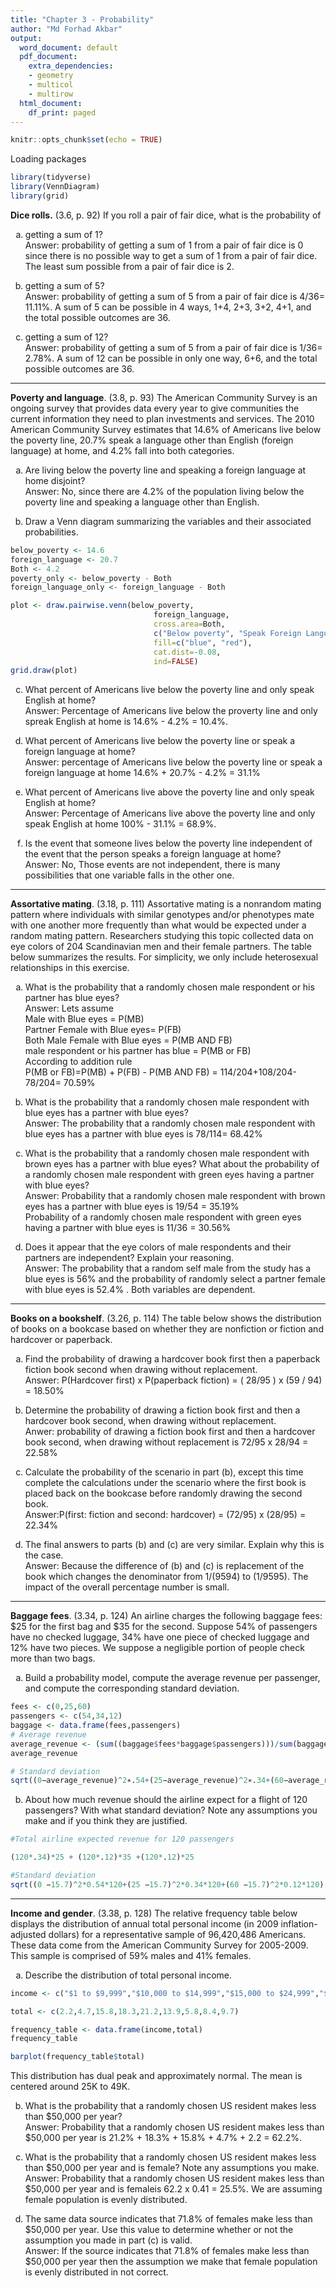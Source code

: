 ---
title: "Chapter 3 - Probability"
author: "Md Forhad Akbar"
output:
  word_document: default
  pdf_document:
    extra_dependencies:
    - geometry
    - multicol
    - multirow
  html_document:
    df_print: paged
---

```{r setup, include=FALSE}
knitr::opts_chunk$set(echo = TRUE)
```

Loading packages
```{r message = FALSE, warning = FALSE, echo = TRUE}
library(tidyverse)
library(VennDiagram)
library(grid)
```

**Dice rolls.** (3.6, p. 92) If you roll a pair of fair dice, what is the probability of

(a) getting a sum of 1?  
Answer: probability of getting a sum of 1 from a pair of fair dice is 0 since there is no possible way to get a sum of 1 from a pair of fair dice. The least sum possible from a pair of fair dice is 2.

(b) getting a sum of 5?  
Answer: probability of getting a sum of 5 from a pair of fair dice is 4/36= 11.11%. A sum of 5 can be possible in 4 ways, 1+4, 2+3, 3+2, 4+1, and the total possible outcomes are 36.

(c) getting a sum of 12?  
Answer: probability of getting a sum of 5 from a pair of fair dice is 1/36= 2.78%. A sum of 12 can be possible in only one way, 6+6, and the total possible outcomes are 36.

--------------------------------------------------------------------------------

\clearpage

**Poverty and language**. (3.8, p. 93) The American Community Survey is an ongoing survey that provides data every year to give communities the current information they need to plan investments and services. The 2010 American Community Survey estimates that 14.6% of Americans live below the poverty line, 20.7% speak a language other than English (foreign language) at home, and 4.2% fall into both categories.

(a) Are living below the poverty line and speaking a foreign language at home disjoint?  
Answer: No, since there are 4.2% of the population living below the poverty line and speaking a language other than English.

(b) Draw a Venn diagram summarizing the variables and their associated probabilities.

```{r Venn-diagram}
below_poverty <- 14.6
foreign_language <- 20.7
Both <- 4.2
poverty_only <- below_poverty - Both
foreign_language_only <- foreign_language - Both

plot <- draw.pairwise.venn(below_poverty, 
                                foreign_language,
                                cross.area=Both, 
                                c("Below poverty", "Speak Foreign Language"), 
                                fill=c("blue", "red"),
                                cat.dist=-0.08,
                                ind=FALSE)
grid.draw(plot)
```

(c) What percent of Americans live below the poverty line and only speak English at home?  
Answer: Percentage of Americans live below the proverty line and only spreak English at home is 14.6% - 4.2% = 10.4%.

(d) What percent of Americans live below the poverty line or speak a foreign language at home?  
Answer: percentage of Americans live below the poverty line or speak a foreign language at home 14.6% + 20.7% - 4.2% = 31.1%

(e) What percent of Americans live above the poverty line and only speak English at home?  
Answer: Percentage of Americans live above the poverty line and only speak English at home 100% - 31.1% = 68.9%.

(f) Is the event that someone lives below the poverty line independent of the event that the person speaks a foreign language at home?  
Answer: No, Those events are not independent, there is many possibilities that one variable falls in the other one.


--------------------------------------------------------------------------------

\clearpage

**Assortative mating**. (3.18, p. 111) Assortative mating is a nonrandom mating pattern where individuals with similar genotypes and/or phenotypes mate with one another more frequently than what would be expected under a random mating pattern. Researchers studying this topic collected data on eye colors of 204 Scandinavian men and their female partners. The table below summarizes the results. For simplicity, we only include heterosexual relationships in this exercise.

\begin{center}
\begin{tabular}{ll  ccc c}
                                        &           & \multicolumn{3}{c}{\textit{Partner (female)}} \\
\cline{3-5}
                                        &           & Blue  & Brown     & Green     & Total \\
\cline{2-6}
                                        & Blue      & 78    & 23        & 13        & 114 \\
\multirow{2}{*}{\textit{Self (male)}}   & Brown     & 19    & 23        & 12        & 54 \\
                                        & Green     & 11    & 9         & 16        & 36 \\
\cline{2-6}
                                        & Total     & 108   & 55        & 41        & 204
\end{tabular}
\end{center}


(a) What is the probability that a randomly chosen male respondent or his partner has blue eyes?  
Answer:
Lets assume  
Male with Blue eyes = P(MB)  
Partner Female with Blue eyes= P(FB)   
Both Male Female with Blue eyes = P(MB AND FB)  
male respondent or his partner has blue = P(MB or FB)  
According to addition rule  
P(MB or FB)=P(MB) + P(FB) - P(MB AND FB) = 114/204+108/204-78/204= 70.59%  

(b) What is the probability that a randomly chosen male respondent with blue eyes has a partner with blue eyes?  
Answer: The probability that a randomly chosen male respondent with blue eyes has a partner with blue eyes is 78/114= 68.42%

(c) What is the probability that a randomly chosen male respondent with brown eyes has a partner with blue eyes? What about the probability of a randomly chosen male respondent with green eyes having a partner with blue eyes?  
Answer: Probability that a randomly chosen male respondent with brown eyes has a partner with blue eyes is 19/54 = 35.19%  
Probability of a randomly chosen male respondent with green eyes having a partner with blue eyes is 11/36 = 30.56%  

(d) Does it appear that the eye colors of male respondents and their partners are independent? Explain your reasoning.  
Answer: The probability that a random self male from the study has a blue eyes is 56% and the probability of randomly select a partner female with blue eyes is 52.4% . Both variables are dependent.


--------------------------------------------------------------------------------

\clearpage

**Books on a bookshelf**. (3.26, p. 114) The table below shows the distribution of books on a bookcase
based on whether they are nonfiction or fiction and hardcover or paperback.

\begin{center}
\begin{tabular}{ll  cc c}
                                &           & \multicolumn{2}{c}{\textit{Format}} \\
\cline{3-4}
                                &           & Hardcover     & Paperback     & Total \\
\cline{2-5}
\multirow{2}{*}{\textit{Type}}  & Fiction   & 13            & 59            & 72 \\
                                & Nonfiction& 15            & 8             & 23 \\
\cline{2-5}
                                & Total     & 28            & 67            & 95 \\
\cline{2-5}
\end{tabular}
\end{center}

(a) Find the probability of drawing a hardcover book first then a paperback fiction book second when drawing without replacement.  
Answer: P(Hardcover first) x P(paperback fiction) = ( 28/95 ) x (59 / 94) = 18.50%  
(b) Determine the probability of drawing a fiction book first and then a hardcover book second, when drawing without replacement.  
Anwer: probability of drawing a fiction book first and then a hardcover book second, when drawing without replacement is 72/95 x 28/94 = 22.58%

(c) Calculate the probability of the scenario in part (b), except this time complete the calculations under the scenario where the first book is placed back on the bookcase before randomly drawing the second book.  
Answer:P(first: fiction and second: hardcover) = (72/95) x (28/95) = 22.34%  
(d) The final answers to parts (b) and (c) are very similar. Explain why this is the case.  
Answer: Because the difference of (b) and (c) is replacement of the book which changes the denominator from 1/(9594) to (1/9595). The impact of the overall percentage number is small.


--------------------------------------------------------------------------------

\clearpage

**Baggage fees**. (3.34, p. 124) An airline charges the following baggage fees: $25 for the first bag and $35 for the second. Suppose 54% of passengers have no checked luggage, 34% have one piece of checked luggage and 12% have two pieces. We suppose a negligible portion of people check more than two bags.

(a) Build a probability model, compute the average revenue per passenger, and compute the corresponding standard deviation.  

```{r}
fees <- c(0,25,60)
passengers <- c(54,34,12)
baggage <- data.frame(fees,passengers)
# Average revenue
average_revenue <- (sum((baggage$fees*baggage$passengers)))/sum(baggage$passengers)
average_revenue
```

```{r}
# Standard deviation
sqrt((0−average_revenue)^2∗.54+(25−average_revenue)^2∗.34+(60−average_revenue)^2∗.12)

```

(b) About how much revenue should the airline expect for a flight of 120 passengers? With what standard deviation? Note any assumptions you make and if you think they are justified.  

```{r}
#Total airline expected revenue for 120 passengers 

(120*.34)*25 + (120*.12)*35 +(120*.12)*25
```

```{r}
#Standard deviation 
sqrt((0 −15.7)^2*0.54*120+(25 −15.7)^2*0.34*120+(60 −15.7)^2*0.12*120)
```


--------------------------------------------------------------------------------

\clearpage

**Income and gender**. (3.38, p. 128) The relative frequency table below displays the distribution of annual total personal income (in 2009 inflation-adjusted dollars) for a representative sample of 96,420,486 Americans. These data come from the American Community Survey for 2005-2009. This sample is comprised of 59% males and 41% females.

\begin{center}
\begin{tabular}{lr}
  \hline
\textit{Income}         & \textit{Total} \\
  \hline
\$1 to \$9,999 or loss  & 2.2\% \\
\$10,000 to \$14,999    & 4.7\% \\
\$15,000 to \$24,999    & 15.8\% \\
\$25,000 to \$34,999    & 18.3\% \\
\$35,000 to \$49,999    & 21.2\% \\
\$50,000 to \$64,999    & 13.9\% \\
\$65,000 to \$74,999    & 5.8\% \\
\$75,000 to \$99,999    & 8.4\% \\
\$100,000 or more       & 9.7\% \\
   \hline
\end{tabular}
\end{center}

(a) Describe the distribution of total personal income.

```{r}
income <- c("$1 to $9,999","$10,000 to $14,999","$15,000 to $24,999","$25,000 to $34,999","$35,000 to $49,999","$50,000 to $64,999","$65,000 to $74,999","$75,000 to $99,999","$100,000 or more")

total <- c(2.2,4.7,15.8,18.3,21.2,13.9,5.8,8.4,9.7)

frequency_table <- data.frame(income,total)
frequency_table
```

```{r}
barplot(frequency_table$total)
```

This distribution has dual peak and approximately normal. The mean is centered around 25K to 49K.

(b) What is the probability that a randomly chosen US resident makes less than $50,000 per year?  
Answer: Probability that a randomly chosen US resident makes less than $50,000 per year is
21.2% + 18.3% + 15.8% + 4.7% + 2.2 = 62.2%.

(c) What is the probability that a randomly chosen US resident makes less than $50,000 per year and is female? Note any assumptions you make.  
Answer: Probability that a randomly chosen US resident makes less than $50,000 per year and is femaleis 62.2 x 0.41 = 25.5%. We are assuming female population is evenly distributed.

(d) The same data source indicates that 71.8% of females
make less than $50,000 per year. Use this value to determine whether or not the assumption you made in part (c) is valid.  
Answer: If the source indicates that 71.8% of females make less than $50,000 per year then the assumption we make that female population is evenly distributed in not correct.





